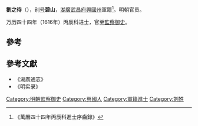 '''劉之待'''（{{bd|?||?|}}），别[[号|号]]'''碧山'''，[[湖廣|湖廣]][[武昌府|武昌府]][[興國州|興國州]]軍籍<ref>《萬曆四十四年丙辰科進士序齒録》</ref>。明朝官员。

万历四十四年（1616年）丙辰科进士，官至[[監察御史|監察御史]]。

==參考==
{{reflist}}

==參考文獻==
*《湖廣通志》
*《明实录》

{{萬曆四十四年丙辰科殿試金榜}}
{{DEFAULTSORT:Liu劉}}
[[Category:明朝監察御史|Category:明朝監察御史]]
[[Category:興國人|Category:興國人]]
[[Category:軍籍進士|Category:軍籍進士]]
[[Category:刘姓|Category:刘姓]]
